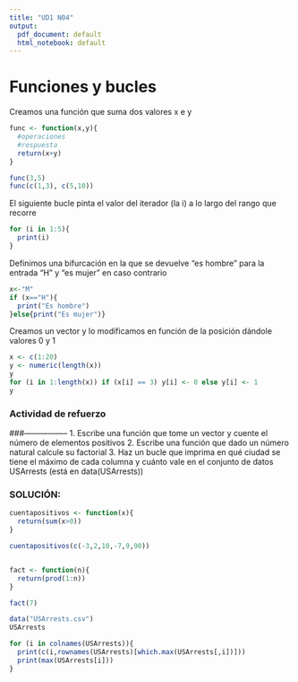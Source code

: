 ```yaml
---
title: "UD1 N04"
output:
  pdf_document: default
  html_notebook: default
---
```


# Funciones y bucles

Creamos una función que suma dos valores x e y

```r
func <- function(x,y){
  #operaciones
  #respuesta
  return(x+y)
}

func(3,5)
func(c(1,3), c(5,10))
```

El siguiente bucle pinta el valor del iterador (la i) a lo largo del rango que recorre

```r
for (i in 1:5){
  print(i)
}

```

Definimos una bifurcación en la que se devuelve  "es hombre" para la entrada "H" y "es mujer" en caso contrario

```r
x<-"M"
if (x=="H"){
  print("Es hombre")
}else{print("Es mujer")}
```

Creamos un vector y lo modificamos en función de la posición dándole valores 0 y 1
```r
x <- c(1:20)
y <- numeric(length(x))
y
for (i in 1:length(x)) if (x[i] == 3) y[i] <- 0 else y[i] <- 1
y

```

### Actividad de refuerzo
###-----------------
1. Escribe una función que tome un vector y cuente el número de elementos positivos
2. Escribe una función que dado un número natural calcule su factorial
3. Haz un bucle que  imprima en qué ciudad se tiene el máximo de cada columna y cuánto vale
en el conjunto de datos USArrests  (está en data(USArrests))

### SOLUCIÓN:
```r
cuentapositivos <- function(x){
  return(sum(x>0))
}

cuentapositivos(c(-3,2,10,-7,9,90))


fact <- function(n){
  return(prod(1:n))
}

fact(7)

data("USArrests.csv")
USArrests

for (i in colnames(USArrests)){
  print(c(i,rownames(USArrests)[which.max(USArrests[,i])]))
  print(max(USArrests[i]))
}
```

